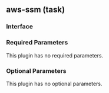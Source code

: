 ## aws-ssm (task)

### Interface

### Required Parameters

This plugin has no required parameters.

### Optional Parameters

This plugin has no optional parameters.
